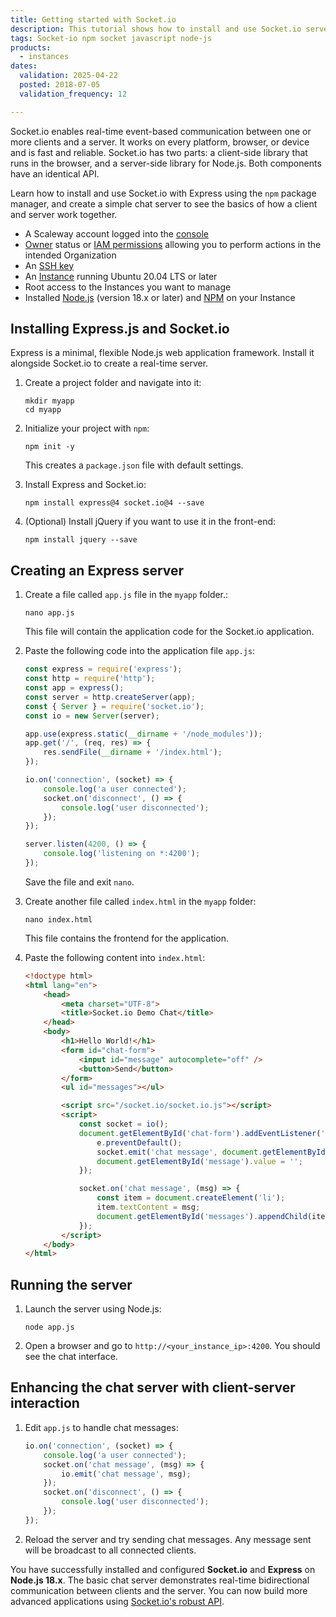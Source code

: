 ```yaml
---
title: Getting started with Socket.io
description: This tutorial shows how to install and use Socket.io server
tags: Socket-io npm socket javascript node-js
products:
  - instances
dates:
  validation: 2025-04-22
  posted: 2018-07-05
  validation_frequency: 12

---
```




Socket.io enables real-time event-based communication between one or more clients and a server. It works on every platform, browser, or device and is fast and reliable. Socket.io has two parts: a client-side library that runs in the browser, and a server-side library for Node.js. Both components have an identical API.

Learn how to install and use Socket.io with Express using the `npm` package manager, and create a simple chat server to see the basics of how a client and server work together.

<Requirements />

- A Scaleway account logged into the [console](https://console.scaleway.com)
- [Owner](/iam/concepts/#owner) status or [IAM permissions](/iam/concepts/#permission) allowing you to perform actions in the intended Organization
- An [SSH key](/organizations-and-projects/how-to/create-ssh-key/)
- An [Instance](/instances/how-to/create-an-instance/) running Ubuntu 20.04 LTS or later
- Root access to the Instances you want to manage
- Installed [Node.js](https://nodejs.org/en/) (version 18.x or later) and [NPM](https://www.npmjs.com/) on your Instance

## Installing Express.js and Socket.io

Express is a minimal, flexible Node.js web application framework. Install it alongside Socket.io to create a real-time server.

1. Create a project folder and navigate into it:
    ```
    mkdir myapp
    cd myapp
    ```

2. Initialize your project with `npm`:
    ```
    npm init -y
    ```

    This creates a `package.json` file with default settings.

3. Install Express and Socket.io:
    ```
    npm install express@4 socket.io@4 --save
    ```

4. (Optional) Install jQuery if you want to use it in the front-end:
    ```
    npm install jquery --save
    ```

## Creating an Express server

1. Create a file called `app.js` file in the `myapp` folder.:
    ```
    nano app.js
    ```
    This file will contain the application code for the Socket.io application.

2. Paste the following code into the application file `app.js`:
    ```js
    const express = require('express');
    const http = require('http');
    const app = express();
    const server = http.createServer(app);
    const { Server } = require('socket.io');
    const io = new Server(server);

    app.use(express.static(__dirname + '/node_modules'));
    app.get('/', (req, res) => {
        res.sendFile(__dirname + '/index.html');
    });

    io.on('connection', (socket) => {
        console.log('a user connected');
        socket.on('disconnect', () => {
            console.log('user disconnected');
        });
    });

    server.listen(4200, () => {
        console.log('listening on *:4200');
    });
    ```
    Save the file and exit `nano`.

3. Create another file called `index.html` in the `myapp` folder:
    ```
    nano index.html
    ```
    This file contains the frontend for the application.

4. Paste the following content into `index.html`:
    ```html
    <!doctype html>
    <html lang="en">
        <head>
            <meta charset="UTF-8">
            <title>Socket.io Demo Chat</title>
        </head>
        <body>
            <h1>Hello World!</h1>
            <form id="chat-form">
                <input id="message" autocomplete="off" />
                <button>Send</button>
            </form>
            <ul id="messages"></ul>

            <script src="/socket.io/socket.io.js"></script>
            <script>
                const socket = io();
                document.getElementById('chat-form').addEventListener('submit', (e) => {
                    e.preventDefault();
                    socket.emit('chat message', document.getElementById('message').value);
                    document.getElementById('message').value = '';
                });

                socket.on('chat message', (msg) => {
                    const item = document.createElement('li');
                    item.textContent = msg;
                    document.getElementById('messages').appendChild(item);
                });
            </script>
        </body>
    </html>
    ```

## Running the server

1. Launch the server using Node.js:
    ```
    node app.js
    ```

2. Open a browser and go to `http://<your_instance_ip>:4200`. You should see the chat interface.

<Lightbox image={image} alt="Chat Interface" />

## Enhancing the chat server with client-server interaction

1. Edit `app.js` to handle chat messages:
    ```js
    io.on('connection', (socket) => {
        console.log('a user connected');
        socket.on('chat message', (msg) => {
            io.emit('chat message', msg);
        });
        socket.on('disconnect', () => {
            console.log('user disconnected');
        });
    });
    ```

2. Reload the server and try sending chat messages. Any message sent will be broadcast to all connected clients.


You have successfully installed and configured **Socket.io** and **Express** on **Node.js 18.x**. The basic chat server demonstrates real-time bidirectional communication between clients and the server.
You can now build more advanced applications using [Socket.io's robust API](https://socket.io/docs/v4/server-api/).
